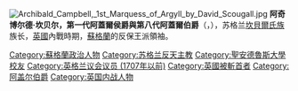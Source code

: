[[File:Archibald_Campbell,_1st_Marquess_of_Argyll_by_David_Scougall.jpg|thumb]]
'''阿奇博尔德·坎贝尔，第一代阿蓋爾侯爵與第八代阿蓋爾伯爵'''（{{lang|en|Archibald Campbell, 1st Marquess of Argyll, 8th Earl of Argyll}}，{{bd|1607年|3月|1661年|5月27日|catIdx=C}}），苏格兰[[坎貝爾氏族|坎貝爾氏族]]族长，[[英國|英國]]內戰時期，[[蘇格蘭|蘇格蘭]]的反保王派領袖。

{{Authority control}}
{{英國人物小作品}}
{{DEFAULTSORT: Campbell, Archibald}}
[[Category:蘇格蘭政治人物|Category:蘇格蘭政治人物]]
[[Category:苏格兰反天主教|Category:苏格兰反天主教]]
[[Category:聖安德魯斯大學校友|Category:聖安德魯斯大學校友]]
[[Category:英格兰议会议员_(1707年以前)|Category:英格兰议会议员 (1707年以前)]]
[[Category:英國被斬首者|Category:英國被斬首者]]
[[Category:阿盖尔伯爵|Category:阿盖尔伯爵]]
[[Category:英国内战人物|Category:英国内战人物]]
